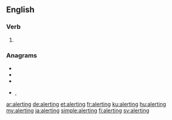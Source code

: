 ==English==

===Verb===
{{head|en|present participle}}

# {{present participle of|alert|lang=en|nocat=1}}

===Anagrams===
* {{l|en|altering}}
* {{l|en|integral}}
* {{l|en|relating}}
* {{l|en|triangle}}, {{l|en|Triangle}}

[[ar:alerting]]
[[de:alerting]]
[[et:alerting]]
[[fr:alerting]]
[[ku:alerting]]
[[hu:alerting]]
[[my:alerting]]
[[ja:alerting]]
[[simple:alerting]]
[[fi:alerting]]
[[sv:alerting]]